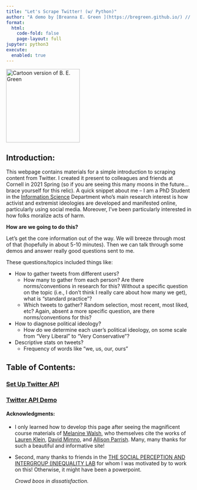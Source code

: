 ```yaml
---
title: "Let's Scrape Twitter! (w/ Python)"
author: "A demo by [Breanna E. Green ](https://bregreen.github.io/) // Powered by [Quarto](https://quarto.org/docs/tools/jupyter-lab.html)"
format: 
  html:
    code-fold: false
    page-layout: full
jupyter: python3
execute: 
  enabled: true
---
```


<img src="logo.PNG" alt="Cartoon version of B. E. Green" width="200"/>
   
</b>

## Introduction:
  
  This webpage contains materials for a simple introduction to scraping content from Twitter. I created it present to colleagues and friends at Cornell in 2021 Spring (so if you are seeing this many moons in the future... brace yourself for this relic). A quick snippet about me -- I am a PhD Student in the [Information Science](https://infosci.cornell.edu/research) Department who's main research interest is how activist and extremist ideologies are developed and manifested online, particularly using social media. Moreover, I've been particularly interested in how folks moralize acts of harm.

 **How are we going to do this?** 

  Let's get the core information out of the way. We will breeze through most of that (hopefully in about 5-10 minutes). Then we can talk through some demos and answer really good questions sent to me.
  
These questions/topics included things like:

+ How to gather tweets from different users?
    * How many to gather from each person? Are there norms/conventions in research for this? Without a specific question on the topic (i.e., I don’t think I really care about how many we get), what is “standard practice”?
    * Which tweets to gather? Random selection, most recent, most liked, etc? Again, absent a more specific question, are there norms/conventions for this?
+ How to diagnose political ideology?
    * How do we determine each user’s political ideology, on some scale from “Very Liberal” to “Very Conservative”?
+ Descriptive stats on tweets?
    * Frequency of words like “we, us, our, ours”
 
## Table of Contents:

### [Set Up Twitter API](https://bregreen.github.io/projects/Twitter_Scraping_Demo/set_up_twitter_api_step.html#)

### [Twitter API Demo](https://bregreen.github.io/projects/Twitter_Scraping_Demo/twitter_api_demo.html#)


#### **Acknowledgments**:

- I only learned how to develop this page after seeing the magnificent course materials of [Melanine Walsh](https://github.com/melaniewalsh/Intro-Cultural-Analytics), who themselves cite the works of [Lauren Klein](https://github.com/laurenfklein/emory-qtm340), [David Mimno](https://mimno.infosci.cornell.edu/info3350/), and [Allison Parrish](https://github.com/aparrish/rwet). Many, many thanks for such a beautiful and informative site!
    
- Second, many thanks to friends in the [THE SOCIAL PERCEPTION AND INTERGROUP (IN)EQUALITY LAB](http://www.kroschlab.com/) for whom I was motivated by to work on this! Otherwise, it might have been a powerpoint. 
   
   *Crowd boos in dissatisfaction.*
   
   
   